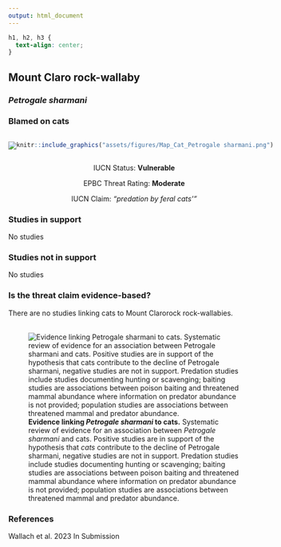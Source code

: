 ```yaml
---
output: html_document
---
```

```css
h1, h2, h3 {
  text-align: center;
}
```

## **Mount Claro rock-wallaby**
### *Petrogale sharmani*
### Blamed on cats

:::: {style="display: flex;"}

[![](assets/photos/Petrogale sharmani.png)](https://www.inaturalist.org/photos/111305253?size=original)

::: {}

:::

::: {}
  ```r
  knitr::include_graphics("assets/figures/Map_Cat_Petrogale sharmani.png")
  ```
:::

::::
<center>
IUCN Status: **Vulnerable**

EPBC Threat Rating: **Moderate**

IUCN Claim: *"predation by feral cats'"*

</center>

### Studies in support

No studies

### Studies not in support

No studies

### Is the threat claim evidence-based?

There are no studies linking cats to Mount Clarorock rock-wallabies.
<br>
<br>

![**Evidence linking *Petrogale sharmani* to cats.** Systematic review of evidence for an association between *Petrogale sharmani* and cats. Positive studies are in support of the hypothesis that *cats* contribute to the decline of Petrogale sharmani, negative studies are not in support. Predation studies include studies documenting hunting or scavenging; baiting studies are associations between poison baiting and threatened mammal abundance where information on predator abundance is not provided; population studies are associations between threatened mammal and predator abundance.](assets/figures/Main_Evidence_Cat_Petrogale sharmani.png)

### References



Wallach et al. 2023 In Submission

